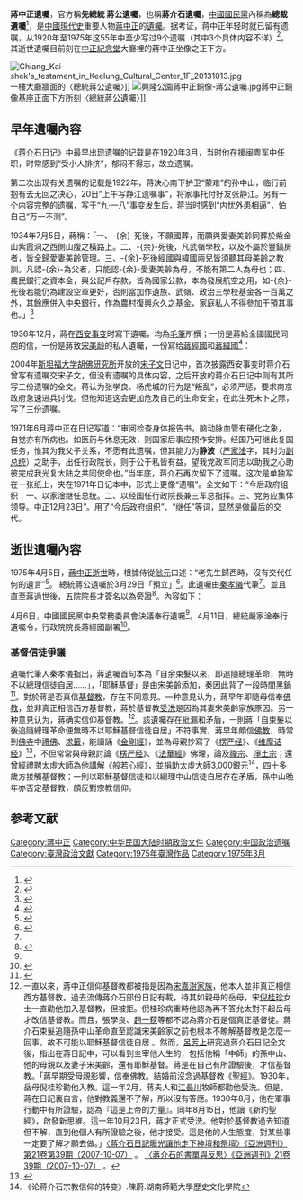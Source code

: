 '''蔣中正遺囑'''，官方稱'''先總統 蔣公遺囑'''，也稱'''蔣介石遺囑'''，[[中國國民黨|中國國民黨]]內稱為'''總裁遺囑'''<ref name=裁>{{cite book |chapter=〈中國國民黨中央常務委員會奉行總裁遺囑決議文〉 |title=《總統  蔣公哀思錄》第一編 |location=台北 |editors=總統蔣公哀思錄編纂小組 |date=1975-10-31 }}</ref>，是[[中國現代史|中國現代史]]重要人物[[蔣中正|蔣中正]]的[[遺囑|遺囑]]。据考证，蒋中正年轻时就已留有遗嘱，从1920年至1975年这55年中至少写过9个遗嘱（其中3个具体内容不详）<ref>{{cite web |language=zh-hans |publisher=[[中国网|中国网]] |title=蒋介石一生共写九份遗嘱：1971年就确定传位给儿子 |url=http://cul.china.com.cn/cswh/2016-01/15/content_8523143.htm |author=来源：华声在线；作者：李华；责任编辑：李华 |date=2016-01-15 |accessdate=2016-01-15 |archive-url=https://web.archive.org/web/20170806100809/http://cul.china.com.cn/cswh/2016-01/15/content_8523143.htm |archive-date=2017-08-06 |dead-url=yes }}</ref>。其逝世遺囑目前刻在[[中正紀念堂|中正紀念堂]]大廳裡的蔣中正坐像之正下方。

[[File:Chiang_Kai-shek's_testament_in_Keelung_Cultural_Center_1F_20131013.jpg|thumb]]一樓大廳牆面的〈總統蔣公遺囑〉]]
[[File:興隆公園蔣中正銅像-蔣公遺囑.jpg|thumb]]蔣中正銅像基座正面下方所刻〈總統蔣公遺囑〉]]

== 早年遺囑內容 ==
《[[蒋介石日记|蒋介石日记]]》中最早出现遗嘱的记载是在1920年3月，当时他在援闽粤军中任职，时常感到“受小人排挤”，郁闷不得志，故立遗嘱。

第二次出现有关遗嘱的记载是1922年，蒋决心南下护卫“蒙难”的孙中山，临行前抱有去无回之决心，20日“上午写静江遗嘱事”，将家事托付好友张静江。另有一个内容完整的遗嘱，写于“九·一八”事变发生后，蒋当时感到“内忧外患相逼”，怕自己“万一不测”。

1934年7月5日，蔣稱：「一、-{余}-死後，不願國葬，而願與愛妻美齡同葬於紫金山紫霞洞之西側山腹之橫路上。二、-{余}-死後，凡武嶺學校，以及不屬於豐鎬房者，皆全歸愛妻美齡管理。三、-{余}-死後經國與緯國兩兒皆須聽其母美齡之教訓。凡認-{余}-為父者，只能認-{余}-愛妻美齡為母，不能有第二人為母也；四、農民銀行之資本金，與公記戶存款，皆為國家公款，本為發展航空之用，如-{余}-死後若能仍為建設空軍更好，否則當加作遺族、武嶺、政治三學校基金各一百萬之外，其餘應併入中央銀行，作為農村復興永久之基金，家庭私人不得參加干預其事也。」<ref name="SP">{{cite book |title=《宋美齡年譜》 |authors=朱寶琴、李寧編著 |publisher=東方出版社 |location=北京 |year=2019 }}</ref>{{rp|174}}

1936年12月，蔣在[[西安事变|西安事变]]时寫下遺囑，均為[[毛筆|毛筆]]所撰；一份是蔣給全國國民同胞的信，一份是蔣致[[宋美龄|宋美龄]]的私人遺囑，一份寫给[[蔣經國|蔣經國]]和[[蔣緯國|蔣緯國]]<ref name="5下">{{cite book |authors=師永剛、張凡編著 |title=《蔣介石：1887～1975.下》 |location=北京 |publisher=華文出版社 |year=2011 |ISBN=9787507534863 }}</ref>{{rp|274}}：
{{quotation|
-{余}-乃  國父中山先生之忠誠信徒，自投身革命以來，無時不為三民主義在中國之勝利竭誠努力。然自[[東北三省|三省]][[九一八事件|陷敵]]以來，國事日蹙。共匪猖獗之勢無日不堪其憂，雖數次進剿，然皆因吾黨吾軍貫徹領袖意志不力致功敗垂成。黨紀不嚴，國法不張，領袖亦無威法可言。各派政治勢力，陽奉陰違，皆欲趁此敵犯北疆之際謀私圖利。或割據為政，或以收復失地為由妄圖不軌。學生民眾亦受邪黨異說之煽惑，助紂為虐。-{余}-深感有負  國父囑託，現陷於叛軍之手，致全黨全國蒙羞。在此九死一生之際，-{余}-決心殉國，切希吾黨吾民珍視團結，舉國一心，以  國父三民主義為矢志不渝之救國謀略，上下精誠，務期早日實現國民革命之偉業。剿除共匪，剷除叛亂，則-{余}-死於九泉而無憾也！

蔣中正

中華民國二十五年十二月十九日

美齡吾妻：
::吾決心殉國。經國、緯國吾子即汝子，望善視之。

蔣中正

民國二十五年十二月十九日

經國、緯國吾兒：
::-{余}-只承認宋美齡為-{余}-惟一之妻，務望汝等以生母待之，則吾雖死九泉之下亦瞑目矣。

蔣中正

中華民國二十五年十二月二十日<ref name="5下"/>{{rp|275}}
}}

2004年[[斯坦福大学|斯坦福大学]][[胡佛研究所|胡佛研究所]]开放的[[宋子文|宋子文]]日记中，首次披露西安事变时蒋介石曾写有遗嘱交宋子文，但没有遗嘱的具体内容，之后开放的蒋介石日记中则有其所写三份遗嘱的全文。蒋认为张学良、杨虎城的行为是“叛乱”，必须严惩，要求南京政府急速进兵讨伐。但他知道这会更加危及自己的生命安全，在此生死未卜之际，写了三份遗嘱。

1971年6月蒋中正在日记写道：“审阅检查身体报告书，脑动脉血管有硬化之象，自觉亦有所病也。如医药与休息无效，则国家后事应预作安排。经国乃可继此复国任务，惟其为我父子关系，不愿有此遗嘱，但其能力为'''静波'''（[[严家淦|严家淦]]字，其时为[[中华民国副总统|副总统]]）之助手，出任行政院长，则于公于私皆有益，望我党政军同志以助我之心助彼完成我光复大陆之共同使命也。”当年底，蒋介石再次留下了遗嘱。这次是单独写在一张纸上，夹在1971年日记本中，形式上更像“遗嘱”。全文如下：“今后政府组织：一、以家淦继任总统。二、以经国任行政院長兼三军总指挥。三、党务应集体领导。中正12月23日”。用了“今后政府组织”、“继任”等词，显然是做最后的交代。

== 逝世遺囑內容 ==
1975年4月5日，[[蔣中正逝世|蔣中正逝世]]時，根據侍從[[翁元|翁元]]口述：“老先生歸西時，沒有交代任何的遺言”<ref>{{cite book |authors=翁元口述、[[王丰|王丰]]撰 |title=《我在蔣介石父子身邊的日子》 |location=台北縣 |publisher=圓神出版社 |year=2001 }}</ref>{{rp|188}}。
總統蔣公遺囑於3月29日「預立」<ref>{{cite book |chapter=〈治喪報告〉 |title=《總統  蔣公哀思錄》第一編 |editors=總統蔣公哀思錄編纂小組 |location=台北 |date=1975-10-31 }}</ref>{{rp|145}}。此遺囑由[[秦孝儀|秦孝儀]]代筆<ref name=5下/>{{rp|274}}。並且直至蔣過世後，五院院長才簽名以為旁證<ref>{{cite book |chapter=〈司法院長田炯錦回憶〉 |title=《總統  蔣公哀思錄》第一編 |editors=總統蔣公哀思錄編纂小組 |location=台北 |date=1975-10-31 }}</ref>。內容如下：
{{quotation|總統蔣公遺囑<br>
自-{余}-束髮以來，即追隨<br>[[孫中山|總理]]革命，無時不以  [[耶穌基督|耶穌基督]]與<br>[[孫中山|總理]]信徒自居，<br>無日不為掃除[[三民主義|三民主義]]之障礙，建設民主憲政之國家，<br>堅苦奮鬥。近二十餘年來，[[台澎金馬|自由基地]]，<br>日益精實壯大，並不斷對[[中國共產黨|大陸共產]]邪惡，展開[[政治作戰|政治作戰]]，[[反攻大陸|反共復國]]大業，<br>方期日新月盛，全[[中華民國|國]]軍民，全[[中國國民黨|黨]]同志，<br>絕不可因-{余}-之不起，而懷憂喪志！<br>務望一致精誠團結，服膺本[[中國國民黨|黨]]與[[中華民國政府|政府]]領導，奉[[三民主義|主義]]為無形之  
<br>總理，以復國為共同之目標。而[[蔣中正|中正]]之精神，自必與我同志同胞，長相左右。實踐[[三民主義|三民主義]]，[[光復大陸|光復大陸]]國土，<br>復興民族文化，堅守民主陣容，為-{余}-畢生之志事，實亦即海內外軍民同<br>胞一致的革命職志與戰鬥決心。惟<br>願愈益堅此百忍，奮勵自強，非達成<br>國民革命之責任，絕不中止！矢勤矢勇，毋怠毋忽。<br>
中華民國六十四年三月二十九日<br>秦孝儀承命受記<br>
[[蔣宋美齡|蔣宋美齡]] [[嚴家淦|嚴家淦]] [[蔣經國|蔣經國]] [[倪文亞|倪文亞]] [[田炯錦|田炯錦]] [[楊亮功|楊亮功]] [[余俊賢|余俊賢]]
<ref>《中華民國史事紀要》（1975年1月－6月），台北：中華民國史料研究中心，1982年，第774頁</ref><ref name=5下/>{{rp|274}}
}}

4月6日，中國國民黨中央常務委員會決議奉行遺囑<ref name=裁/>。4月11日，總統嚴家淦奉行遺囑令，行政院院長蔣經國副署<ref>{{cite book |chapter=〈奉行故總統蔣公遺囑令〉 |title=《總統  蔣公哀思錄》第一編 |editors=總統蔣公哀思錄編纂小組 |location=台北 |date=1975-10-31 }}</ref>。

=== 基督信徒爭議 ===
{{seealso|孫中山與宗教|蔣介石日記}}

遺囑代筆人秦孝儀指出，蔣遺囑首句本為「自余束髮以來，即追隨總理革命，無時不以總理信徒自居……」，「耶穌基督」是由宋美齡添加，秦因此背了一段時間黑鍋<ref>{{Cite web |url=http://digest.scol.com.cn/2007/02/06/2007020623151141702175.htm |title=〈秦孝儀蔣家文膽〉，《[[鳳凰週刊|鳳凰週刊]]》：秦孝儀因遺囑被宋美齡插入“耶穌基督”4字，背了一段時間黑鍋 |accessdate=2013-11-03 |archive-date=2012-05-27 |archive-url=https://web.archive.org/web/20120527030445/http://digest.scol.com.cn/2007/02/06/2007020623151141702175.htm |dead-url=no }}</ref>。對於蔣是否真信[[基督教|基督教]]，存在不同意見。一种意見认为，蔣早年即隨母信奉[[佛教|佛教]]，並非真正相信西方基督教，蔣於基督教[[受洗|受洗]]是因為其妻宋美齡家族原因。另一种意見认为，蔣确实信仰基督教。<ref>一直以來，蔣中正信仰基督教都被指是因為[[宋嘉澍家族|宋嘉澍家族]]，他本人並非真正相信西方基督教。過去流傳蔣介石部份日記有載，待其如親母的岳母，宋[[倪桂珍|倪桂珍]]女士一直勸他加入基督教，但被拒。倪桂珍病重時他認為再不答允太對不起岳母才改信基督教。而且，張學良、[[趙一荻|趙一荻]]等都不認為蔣介石是個真正基督徒。蔣介石束髮追隨孫中山革命直至認識宋美齡家之前也根本不瞭解基督教是怎麼一回事，故不可能以耶穌基督信徒自居 。然而，[[呂芳上|呂芳上]]研究過蔣介石日記全文後，指出在蔣日記中，可以看到主宰他人生的，包括他稱「中師」的孫中山、他的母親以及妻子宋美齡，還有耶穌基督。蔣是在自己有所證驗後，才信基督教。「蔣早期受母親影響，信奉佛教。結婚前沒念過基督教《[[聖經|聖經]]》。1930年，岳母倪桂珍勸他入教。這一年2月，蔣夫人和[[江長川|江長川]]牧師都勸他受洗。但是，蔣在日記裏自言，他對教義還不了解，所以沒有答應。1930年8月，他在軍事行動中有所證驗，認為『這是上帝的力量』。同年8月15日，他讀《新約聖經》，啟發新思維。這一年10月23日，蔣才正式受洗。他對於基督教過去知道但不解，直到他個人有所證驗之後，他才接受。這是他的人生態度，對某些事一定要了解才願去做。」[http://www.yzzk.com/cfm/Content_Archive.cfm?Channel=ac&Path=2240564332/39ae1a.cfm 〈蔣介石日記曝光讓他走下神壇和祭壇〉《[[亞洲週刊|亞洲週刊]]》第21卷第39期（2007-10-07）] {{Wayback|url=http://www.yzzk.com/cfm/Content_Archive.cfm?Channel=ac&Path=2240564332%2F39ae1a.cfm |date=20120522111321 }}。 [http://www.yzzk.com/cfm/Content_Archive.cfm?Channel=ae&Path=2240564332/39ae1d.cfm 〈蔣介石的書單與反思〉《亞洲週刊》21卷39期（2007-10-07）] {{Wayback|url=http://www.yzzk.com/cfm/Content_Archive.cfm?Channel=ae&Path=2240564332%2F39ae1d.cfm |date=20190608165846 }}。</ref>。該遺囑存在紕漏和矛盾，一則蔣「自束髮以後追隨總理革命便無時不以耶穌基督信徒自居」不符事實，蔣早年頗信[[佛教|佛教]]，時常到[[佛寺|佛寺]]中[[禮佛|禮佛]]、[[求籤|求籤]]，能讀誦《[[金剛經|金剛經]]》，並為母親抄寫了《[[楞严经|楞严经]]》、《[[维摩诘经|维摩诘经]]》<ref>{{Cite web |url=http://bodhi.takungpao.com.hk/sspt/sraddha/2015-08/3130175.html |title=蔣介石終身不蓄髮與信佛有關 |accessdate=2016-09-28 |archive-date=2017-03-05 |archive-url=https://web.archive.org/web/20170305021328/http://bodhi.takungpao.com.hk/sspt/sraddha/2015-08/3130175.html |dead-url=no }}</ref>，不但常常與母親討論《[[楞严经|楞严经]]》、《[[法華經|法華經]]》佛理，論及[[禪宗|禪宗]]、[[淨土宗|淨土宗]]；還曾經禮聘[[太虛|太虛]]大師為他講解《[[般若心經|般若心經]]》，並捐助太虛大師3,000[[銀元|銀元]]<ref>《论蒋介石宗教信仰的转变》.陳蔚.湖南師範大學歷史文化學院</ref>，四十多歲方接觸基督教；一則以耶穌基督信徒和以總理中山信徒自居存在矛盾，孫中山晚年亦否定基督教，頗反對宗教信仰。

== 参考文献 ==
{{Wikisource|總統蔣公遺囑}}
{{Reflist}}

{{蔣中正}}

[[Category:蔣中正|Category:蔣中正]]
[[Category:中华民国大陆时期政治文件|Category:中华民国大陆时期政治文件]]
[[Category:中国政治遗嘱|Category:中国政治遗嘱]]
[[Category:臺灣政治文獻|Category:臺灣政治文獻]]
[[Category:1975年臺灣作品|Category:1975年臺灣作品]]
[[Category:1975年3月|Category:1975年3月]]